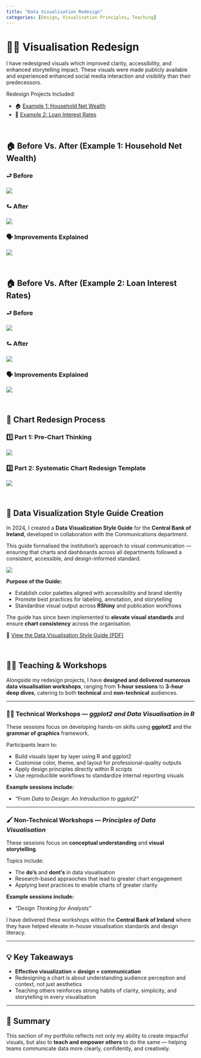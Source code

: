 ```yaml
---
title: "Data Visualisation Redesign"
categories: [Design, Visualisation Principles, Teaching]
---
```


# 👨‍🎨 Visualisation Redesign

I have redesigned visuals which improved clarity, accessibility, and enhanced storytelling impact. These visuals were made publicly available and experienced enhanced social media interaction and visibility than their predecessors. 

Redesign Projects Included:

* 🏠 [Example 1: Household Net Wealth](#example1-redesign)
* 🏦 [Example 2: Loan Interest Rates](#example2-redesign)

&nbsp;

## 🏠 Before Vs. After (Example 1: Household Net Wealth) {#example1-redesign}

### ⮐ Before
![](images/before_1.png)

### ⮑ After
![](images/after_1.png)

### 🗣️ Improvements Explained
![](images/Improvements_1.png)

&nbsp;

## 🏠 Before Vs. After (Example 2: Loan Interest Rates) {#example2-redesign}

### ⮐ Before
![](images/before_2.png)

### ⮑ After
![](images/after_2.png)

### 🗣️ Improvements Explained
![](images/Improvements_2.png)

&nbsp;

## 🔨 Chart Redesign Process

### 1️⃣ Part 1: Pre-Chart Thinking
![](images/Pre_Chart_Thinking.png)


### 2️⃣ Part 2: Systematic Chart Redesign Template
![](images/Redesign_Template.png)

&nbsp;

## 🎨 Data Visualization Style Guide Creation

In 2024, I created a **Data Visualization Style Guide** for the **Central Bank of Ireland**, developed in collaboration with the Communications department. 

This guide formalised the institution’s approach to visual communication — ensuring that charts and dashboards across all departments followed a consistent, accessible, and design-informed standard.

![](images/Palette.png)

**Purpose of the Guide:**

- Establish color palettes aligned with accessibility and brand identity  
- Promote best practices for labeling, annotation, and storytelling  
- Standardise visual output across **RShiny** and publication workflows  

The guide has since been implemented to **elevate visual standards** and ensure **chart consistency** across the organisation.

📄 [View the Data Visualisation Style Guide (PDF)](pdf/CBI Data Viz Style Guide.pdf)


&nbsp;

## 🧑‍🏫 Teaching & Workshops

Alongside my redesign projects, I have **designed and delivered numerous data visualisation workshops**, ranging from **1-hour sessions** to **3-hour deep dives**, catering to both **technical** and **non-technical** audiences.

---

### 👨‍💻 Technical Workshops — *ggplot2 and Data Visualisation in R*

These sessions focus on developing hands-on skills using **ggplot2** and the **grammar of graphics** framework. 

Participants learn to:

- Build visuals layer by layer using R and ggplot2  
- Customise color, theme, and layout for professional-quality outputs  
- Apply design principles directly within R scripts  
- Use reproducible workflows to standardize internal reporting visuals  

**Example sessions include:**

- *“From Data to Design: An Introduction to ggplot2”*  

---

### 🖌️ Non-Technical Workshops — *Principles of Data Visualisation*

These sessions focus on **conceptual understanding** and **visual storytelling**.

Topics include:

- The **do's** and **dont's** in data visualisation
- Research-based appraoches that lead to greater chart engagement
- Applying best practices to enable charts of greater clarity 

**Example sessions include:**

- *“Design Thinking for Analysts”*

I have delivered these workshops within the **Central Bank of Ireland** where they have helped elevate in-house visualisation standards and design literacy.

---

## 💡 Key Takeaways

- **Effective visualization = design + communication**  
- Redesigning a chart is about understanding audience perception and context, not just aesthetics  
- Teaching others reinforces strong habits of clarity, simplicity, and storytelling in every visualisation  

---

## 🏁 Summary

This section of my portfolio reflects not only my ability to create impactful visuals, but also to **teach and empower others** to do the same — helping teams communicate data more clearly, confidently, and creatively.
